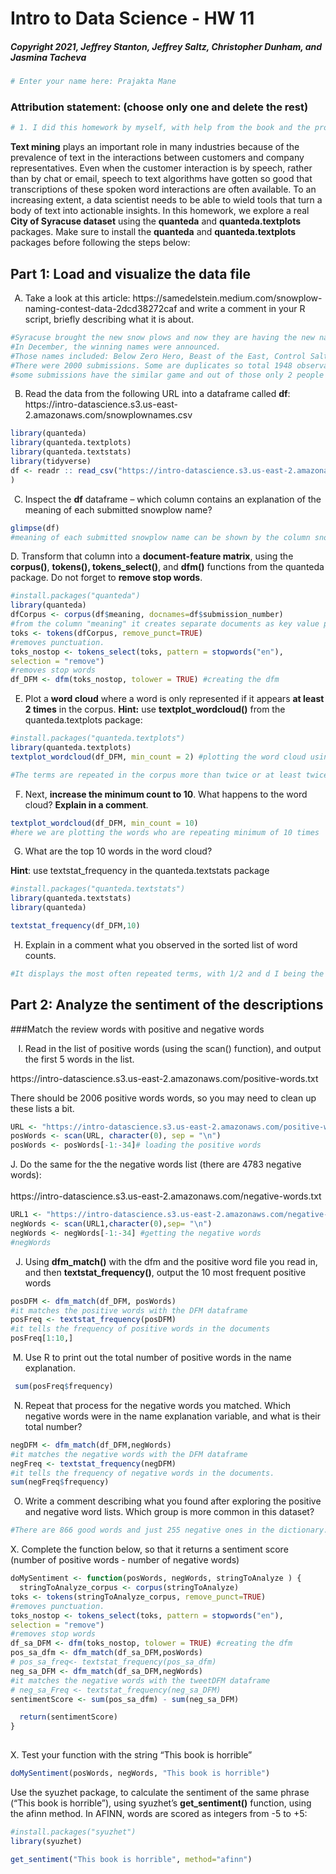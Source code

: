 # Intro to Data Science - HW 11
##### Copyright 2021, Jeffrey Stanton, Jeffrey Saltz, Christopher Dunham, and Jasmina Tacheva


```{r}
# Enter your name here: Prajakta Mane
```

### Attribution statement: (choose only one and delete the rest)


```{r}
# 1. I did this homework by myself, with help from the book and the professor.

```

**Text mining** plays an important role in many industries because of the prevalence of text in the interactions between customers and company representatives. Even when the customer interaction is by speech, rather than by chat or email, speech to text algorithms have gotten so good that transcriptions of these spoken word interactions are often available. To an increasing extent, a data scientist needs to be able to wield tools that turn a body of text into actionable insights. In this homework, we explore a real **City of Syracuse dataset** using the **quanteda** and **quanteda.textplots** packages. Make sure to install the **quanteda** and **quanteda.textplots** packages before following the steps below:<br>

## Part 1: Load and visualize the data file  
A.	Take a look at this article: https://samedelstein.medium.com/snowplow-naming-contest-data-2dcd38272caf and write a comment in your R script, briefly describing what it is about.<br>


```{r}
#Syracuse brought the new snow plows and now they are having the new naming contest for the ten snow plows.
#In December, the winning names were announced.
#Those names included: Below Zero Hero, Beast of the East, Control Salt Delete, Golden Snowball, Lake Effect Crusher, Jocko, Abominable, Blizzard Beater, Winged Warrior, and Salt City Express
#There were 2000 submissions. Some are duplicates so total 1948 observations were unique.
#some submissions have the similar game and out of those only 2 people submitted for the winning game
```

B.	Read the data from the following URL into a dataframe called **df**:
https://intro-datascience.s3.us-east-2.amazonaws.com/snowplownames.csv


```{r}
library(quanteda)
library(quanteda.textplots)
library(quanteda.textstats)
library(tidyverse)
df <- readr :: read_csv("https://intro-datascience.s3.us-east-2.amazonaws.com/snowplownames.csv"
)
```

C.	Inspect the **df** dataframe – which column contains an explanation of the meaning of each submitted snowplow name? 


```{r}
glimpse(df)
#meaning of each submitted snowplow name can be shown by the column snowplow name.
```

D. Transform that column into a **document-feature matrix**, using the **corpus()**, **tokens(), tokens_select()**, and **dfm()** functions from the quanteda package. Do not forget to **remove stop words**.


```{r}
#install.packages("quanteda")
library(quanteda)
dfCorpus <- corpus(df$meaning, docnames=df$submission_number)
#from the column "meaning" it creates separate documents as key value pair
toks <- tokens(dfCorpus, remove_punct=TRUE)
#removes punctuation.
toks_nostop <- tokens_select(toks, pattern = stopwords("en"),
selection = "remove")
#removes stop words
df_DFM <- dfm(toks_nostop, tolower = TRUE) #creating the dfm
```

E.	Plot a **word cloud** where a word is only represented if it appears **at least 2 times** in the corpus. **Hint:** use **textplot_wordcloud()** from the quanteda.textplots package:


```{r}
#install.packages("quanteda.textplots")
library(quanteda.textplots)
textplot_wordcloud(df_DFM, min_count = 2) #plotting the word cloud using the package quanteda.textplots

#The terms are repeated in the corpus more than twice or at least twice
```

F.	Next, **increase the minimum count to 10**. What happens to the word cloud? **Explain in a comment**. 


```{r}
textplot_wordcloud(df_DFM, min_count = 10) 
#here we are plotting the words who are repeating minimum of 10 times
```

G.	What are the top 10 words in the word cloud?

**Hint**: use textstat_frequency in the quanteda.textstats package


```{r}
#install.packages("quanteda.textstats")
library(quanteda.textstats)
library(quanteda)

textstat_frequency(df_DFM,10)

```

H.	Explain in a comment what you observed in the sorted list of word counts. 


```{r}
#It displays the most often repeated terms, with 1/2 and d I being the most commonly repeated. It also provides a list of all the repeated terms that appear in the c orpus's list.
```

## Part 2: Analyze the sentiment of the descriptions

###Match the review words with positive and negative words

I.	Read in the list of positive words (using the scan() function), and output the first 5 words in the list. 

https://intro-datascience.s3.us-east-2.amazonaws.com/positive-words.txt
<br>

There should be 2006 positive words words, so you may need to clean up these lists a bit. 


```{r}
URL <- "https://intro-datascience.s3.us-east-2.amazonaws.com/positive-words.txt"
posWords <- scan(URL, character(0), sep = "\n")
posWords <- posWords[-1:-34]# loading the positive words
```

J. Do the same for the  the negative words list (there are 4783 negative words): <br>
<br>
https://intro-datascience.s3.us-east-2.amazonaws.com/negative-words.txt <br>




```{r}
URL1 <- "https://intro-datascience.s3.us-east-2.amazonaws.com/negative-words.txt"
negWords <- scan(URL1,character(0),sep= "\n")
negWords <- negWords[-1:-34] #getting the negative words
#negWords
```

J.	Using **dfm_match()** with the dfm and the positive word file you read in, and then **textstat_frequency()**, output the 10 most frequent positive words


```{r}
posDFM <- dfm_match(df_DFM, posWords)
#it matches the positive words with the DFM dataframe
posFreq <- textstat_frequency(posDFM)
#it tells the frequency of positive words in the documents
posFreq[1:10,]
```

M.	Use R to print out the total number of positive words in the name explanation.


```{r}
 sum(posFreq$frequency)
```

N.	Repeat that process for the negative words you matched. Which negative words were in the name explanation variable, and what is their total number?


```{r}
negDFM <- dfm_match(df_DFM,negWords)
#it matches the negative words with the DFM dataframe
negFreq <- textstat_frequency(negDFM)
#it tells the frequency of negative words in the documents.
sum(negFreq$frequency)
```

O.	Write a comment describing what you found after exploring the positive and negative word lists. Which group is more common in this dataset?


```{r}
#There are 866 good words and just 255 negative ones in the dictionary. The positive word category is more prevalent
```

X. Complete the function below, so that it returns a sentiment score (number of positive words - number of negative words)


```{r}
doMySentiment <- function(posWords, negWords, stringToAnalyze ) {
  stringToAnalyze_corpus <- corpus(stringToAnalyze)
toks <- tokens(stringToAnalyze_corpus, remove_punct=TRUE)
#removes punctuation.
toks_nostop <- tokens_select(toks, pattern = stopwords("en"),
selection = "remove")
#removes stop words
df_sa_DFM <- dfm(toks_nostop, tolower = TRUE) #creating the dfm
pos_sa_dfm <- dfm_match(df_sa_DFM,posWords)
# pos_sa_freq<- textstat_frequency(pos_sa_dfm)
neg_sa_DFM <- dfm_match(df_sa_DFM,negWords)
#it matches the negative words with the tweetDFM dataframe
# neg_sa_Freq <- textstat_frequency(neg_sa_DFM)
sentimentScore <- sum(pos_sa_dfm) - sum(neg_sa_DFM)

  return(sentimentScore)
}
  

```

X. Test your function with the string "This book is horrible"


```{r}
doMySentiment(posWords, negWords, "This book is horrible")

```

Use the syuzhet package, to calculate the sentiment of the same phrase ("This book is horrible"), using syuzhet's **get_sentiment()** function, using the afinn method. In AFINN, words are scored as integers from -5 to +5:



```{r}
#install.packages("syuzhet")
library(syuzhet)

get_sentiment("This book is horrible", method="afinn")
```
